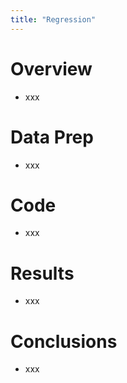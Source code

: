 ```yaml
---
title: "Regression"
---
```


# Overview

- xxx

# Data Prep

- xxx

# Code

- xxx

# Results

- xxx

# Conclusions

- xxx